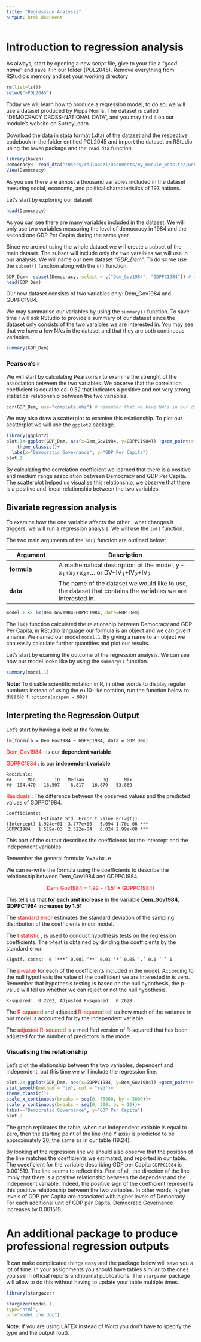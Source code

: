 ```yaml
---
title: "Regression Analysis"
output: html_document
---
```


# Introduction to regression analysis 

As always, start by opening a new script file, give to your file a "_good name_" and save it in our folder (POL2045). Remove everything from RStudio's memory and set your working directory

```r
rm(list=ls())
setwd("~POL2045")
```

Today we will learn how to produce a regression model, to do so, we will use a dataset produced by Pippa Norris. The dataset is called "DEMOCRACY CROSS-NATIONAL DATA", and you may find it on our module's website on SurreyLearn. 

Download the data in stata format (.dta) of the dataset and the respective codebook in the folder entitled POL2045 and import the dataset on RStudio using the `haven` package and the `read_dta` function.

```r
library(haven)
Democracy<- read_dta("/Users/roulanezi/Documents/my_module_website//website_quants/content/Democracy Cross-National Data V4.1 09092015.dta")
View(Democracy)
```

As you see there are almost a thousand variables included in the dataset mesuring social, economic, and political characteristics of 193 nations.

Let's start by exploring our dataset

```r
head(Democracy)
```

As you can see there are many variables included in the dataset. We will only use two variables measuring the level of democracy in 1984 and the second one GDP Per Capita during the same year.

Since we are not using the whole dataset we will create a subset of the main dataset. The subset will include only the two varaibles we will use in our analysis. We will name our new dataset "_GDP_Dem_". To do so we use the `subset()` function along with the `c()` function. 

```r
GDP_Dem<- subset(Democracy, select = c("Dem_Gov1984", "GDPPC1984")) # we subset the dataset called "Democracy"
head(GDP_Dem)
```

Our new dataset consists of two variables only: Dem_Gov1984 and GDPPC1984.

We may summarise our variables by using the `summary()` function. To save time I will ask RStudio to provide a summary of our dataset since the dataset only consists of the two varaibles we are interested in. You may see that we have a few NA's in the dataset and that they are both continuous variables.

```r
summary(GDP_Dem)
```

### Pearson's r

We will start by calculating Pearson's r to examine the strenght of the association between the two variables. We observe that the correlation coefficient is equal to ca. $0.52$ that indicates a positive and not very strong statistical relationship between the two variables.

```r
cor(GDP_Dem, use="complete.obs") # remember that we have NA's in our dataset
```

We may also draw a scatterplot to examine this relationship. To plot our scatterplot we will use the `ggplot2` package. 

```r
library(ggplot2)
plot.1<-ggplot(GDP_Dem, aes(x=Dem_Gov1984, y=GDPPC1984)) +geom_point(size=3,colour="red") +
    theme_classic()+
  labs(x="Democratic Governance", y="GDP Per Capita")
plot.1
```

By calculating the correlation coefficient we learned that there is a positive and medium range association between Democracy and GDP Per Capita. The scatterplot helped us visualise this relationship, we observe that there is a positive and linear relationship between the two variables. 

## Bivariate regression analysis

To examine how the one variable affects the other , what changes it triggers, we will run a regression analysis. We will use the `lm()` function.

The two main arguments of the `lm()` function are outlined below:


Argument   | Description
-------|-------------------
**formula** | A mathematical description of the model, y ~ x<sub>1</sub>+x<sub>2</sub>+x<sub>3</sub>+... or DV~IV<sub>1</sub>+IV<sub>2</sub>+IV<sub>3</sub>
**data** | The name of the dataset we would like to use, the dataset that contains the variables we are interested in.


```r
model.1 <- lm(Dem_Gov1984~GDPPC1984, data=GDP_Dem)
```

The `lm()` function calculated the relationship between Democracy and GDP Per Capita, in RStudio language our formula is an object and we can give it a name. We named our model `model.1`. By giving a name to an object we can easily calculate further quantities and plot our results. 

Let's start by examing the outcome of the regression analysis. We can see how our model looks like by using the `summary()` function. 

```r
summary(model.1)
```
**Note:** To disable scientific notation in R, in other words to display regular numbers instead of using the e+10-like notation, run the function below to disable it. 
`options(scipen = 999)`


## Interpreting the Regression Output

Let's start by having a look at the formula: 

```
lm(formula = Dem_Gov1984 ~ GDPPC1984, data = GDP_Dem)
```

<p> <span style="color:red;"> Dem_Gov1984 </span>: is our **dependent variable**</p>

<p> <span style="color:red;"> GDPPC1984 </span> : is our **independent variable**

```
Residuals:
##      Min       1Q   Median       3Q      Max 
## -104.470  -16.507   -6.817   16.879   53.869 
```

<p> <span style="color:red;"> Residuals </span>: The difference between the observed values and the predicted values of GDPPC1984. 

```
Coefficients:
             Estimate Std. Error t value Pr(>|t|)    
(Intercept) 1.924e+01  3.777e+00   5.094 1.70e-06 ***
GDPPC1984   1.519e-03  2.522e-04   6.024 2.99e-08 ***
```
This part of the output describes the coefficients for the intercept and the independent variables.

Remember the general formula: Y=a+bx+e

We can re-write the formula using the coefficients to describe the relationship between Dem_Gov1984 and GDPPC1984.

<center>
<p> <span style="color:red;"> Dem_Gov1984 = 1.92 + (1.51 * GDPPC1984) </span>
</center>

This tells us that **for each unit increase** in the variable **Dem_Gov1984**, **GDPPC1984 increases by 1.51**


The <span style="color:red;">standard error</span> estimates the standard deviation of the sampling distribution of the coefficients in our model. 

The <span style="color:red;">t statistic </span>, is used to conduct hypothesis tests on the regression coefficients. The t-test is obtained by dividing the coefficients by the standard error.

```
Signif. codes:  0 ‘***’ 0.001 ‘**’ 0.01 ‘*’ 0.05 ‘.’ 0.1 ‘ ’ 1
```

The <span style="color:red;">p-value </span> for each of the coefficients included in the model. According to the null hypothesis the value of the coefficient we are interested in is zero. Remember that hypothesis testing is based on the null hypothesis, the p-value will tell us whether we can reject or not the null hypothesis.


```
R-squared:  0.2702, Adjusted R-squared:  0.2628 
```

The <span style="color:red;"> R-squared </span> and adjusted <span style="color:red;">  R-squared</span> tell us how much of the variance in our model is accounted for by the independent variable. 

The <span style="color:red;"> adjusted R-squared </span> is a modified version of R-squared that has been adjusted for the number of predictors in the model.


### Visualising the relationship


Let's plot the elationship between the two variables, dependent and independent, but this time we will include the regression line. 


```r
plot.2<-ggplot(GDP_Dem, aes(x=GDPPC1984, y=Dem_Gov1984)) +geom_point(size=3) +
stat_smooth(method = "lm", col = "red")+
theme_classic()+
scale_x_continuous(breaks = seq(0, 75000, by = 5000))+
scale_y_continuous(breaks = seq(0, 200, by = 10))+
labs(x="Democratic Governance", y="GDP Per Capita")
plot.2
```

The graph replicates the table, when our independent variable is equal to zero, then the starting point of the line (the Y axis) is predicted to be approximately 20, the same as in our table (19.24). 

By looking at the regression line we should also observe that the position of the line matches the coefficients we estimated, and reported in our table. The coeeficient for the variable describing GDP per Capita `GDPPC1984` is 0.001519. The line seems to reflect this. First of all, the direction of the line imply that there is a positive relationship between the dependent and the independent variable. Indeed, the positive sign of the coefficient represents this positive relationship between the two variables. In other words, higher levels of GDP per Capita are associated with higher levels of Democracy. For each additional unit of GDP per Capita, Democratic Governance increases by 0.001519.  


# An additional package to produce professional regression outputs


R can make complicated things easy and the package below will save you a lot of time. In your assignments you should have tables similar to the ones you see in official reports and journal publications. The `stargazer` package will allow to do this without having to update your table multiple times.


```r
library(stargazer)

stargazer(model.1,
type="html",
out="model_one.doc")
```
**Note**: If you are using LATEX instead of Word you don't have to specify the type and the output (out). 
